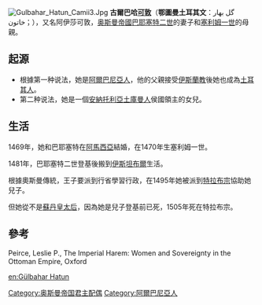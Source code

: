 {{noteTA
|1 = zh-cn:奥斯曼;zh-tw:鄂圖曼;zh-hk:鄂圖曼;
}}
[[File:Gulbahar_Hatun_Camii3.Jpg|thumb]]
'''古爾巴哈[[可敦|可敦]]'''（'''鄂圖曼土耳其文'''：گل بهار خاتون；{{bd|15世纪|？|約1510年}}），又名阿伊莎可敦，[[奥斯曼帝國|奥斯曼帝國]][[巴耶塞特二世|巴耶塞特二世]]的妻子和[[塞利姆一世|塞利姆一世]]的母親。

==起源==
*根據第一种说法，她是[[阿爾巴尼亞人|阿爾巴尼亞人]]，他的父親接受[[伊斯蘭教|伊斯蘭教]]後她也成為[[土耳其人|土耳其人]]。
*第二种说法，她是一個[[安納托利亞|安納托利亞]][[土庫曼人|土庫曼人]]侯國領主的女兒。

==生活==
1469年，她和巴耶塞特在[[阿馬西亞|阿馬西亞]]結婚，在1470年生塞利姆一世。

1481年，巴耶塞特二世登基後搬到[[伊斯坦布爾|伊斯坦布爾]]生活。

根據奧斯曼傳統，王子要派到行省學習行政，在1495年她被派到[[特拉布宗|特拉布宗]]協助她兒子。

但她從不是[[蘇丹皇太后|蘇丹皇太后]]，因為她是兒子登基前已死，1505年死在特拉布宗。

==參考==
Peirce, Leslie P., The Imperial Harem: Women and Sovereignty in the Ottoman Empire, Oxford 

[[Category:奥斯曼帝国君主配偶|Category:奥斯曼帝国君主配偶]]
[[Category:阿爾巴尼亞人|Category:阿爾巴尼亞人]]
[[en:Gülbahar_Hatun|en:Gülbahar Hatun]]